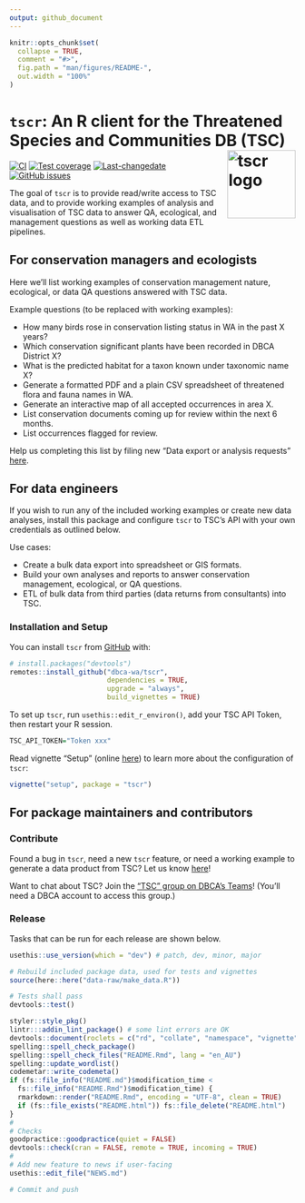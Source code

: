 ```yaml
---
output: github_document
---
```


<!-- README.md is generated from README.Rmd. Please edit that file -->

```r
knitr::opts_chunk$set(
  collapse = TRUE,
  comment = "#>",
  fig.path = "man/figures/README-",
  out.width = "100%"
)
```

# `tscr`: An R client for the Threatened Species and Communities DB (TSC) <img src="man/figures/tscr_logo.png" align="right" alt="tscr logo" width="120" /> 

<!-- badges: start -->
[![CI](https://github.com/dbca-wa/tscr/workflows/tic/badge.svg)](https://github.com/dbca-wa/tscr/actions)
[![Test coverage](https://codecov.io/gh/dbca-wa/tscr/branch/master/graph/badge.svg)](https://codecov.io/gh/dbca-wa/tscr?branch=master)
[![Last-changedate](https://img.shields.io/github/last-commit/dbca-wa/tscr.svg)](https://github.com/dbca-wa/tscr/commits/master)
[![GitHub issues](https://img.shields.io/github/issues/dbca-wa/tscr.svg?style=popout)](https://github.com/dbca-wa/tscr/issues)
<!-- badges: end -->

The goal of `tscr` is to provide read/write access to TSC data, and to provide 
working examples of analysis and visualisation of TSC data to answer QA, ecological, and
management questions as well as working data ETL pipelines.

## For conservation managers and ecologists

Here we'll list working examples of conservation management nature, 
ecological, or data QA questions answered with TSC data.

Example questions (to be replaced with working examples):

* How many birds rose in conservation listing status in WA in the past X years?
* Which conservation significant plants have been recorded in DBCA District X?
* What is the predicted habitat for a taxon known under taxonomic name X?
* Generate a formatted PDF and a plain CSV spreadsheet of threatened flora and 
  fauna names in WA.
* Generate an interactive map of all accepted occurrences in area X.
* List conservation documents coming up for review within the next 6 months.
* List occurrences flagged for review.

Help us completing this list by filing new "Data export or analysis requests"
[here](https://github.com/dbca-wa/tscr/issues/new/choose).

## For data engineers
If you wish to run any of the included working examples or create new data 
analyses, install this package and configure `tscr` to TSC's API with your own 
credentials as outlined below.

Use cases:

* Create a bulk data export into spreadsheet or GIS formats.
* Build your own analyses and reports to answer conservation management, 
  ecological, or QA questions.
* ETL of bulk data from third parties (data returns from consultants) into TSC.

### Installation and Setup

You can install `tscr` from [GitHub](https://github.com/dbca-wa/tscr/) with:

```r
# install.packages("devtools")
remotes::install_github("dbca-wa/tscr", 
                        dependencies = TRUE, 
                        upgrade = "always",
                        build_vignettes = TRUE)
```

To set up `tscr`, run `usethis::edit_r_environ()`, add your TSC API Token, then 
restart your R session.

```r
TSC_API_TOKEN="Token xxx"
```


Read vignette "Setup" 
(online [here](https://dbca-wa.github.io/tscr/articles/setup.html)) 
to learn more about the configuration of `tscr`:

```r
vignette("setup", package = "tscr")
```

## For package maintainers and contributors

### Contribute
Found a bug in `tscr`, need a new `tscr` feature, or need a working example to
generate a data product from TSC?
Let us know [here](https://github.com/dbca-wa/tscr/issues/new/choose)!

Want to chat about TSC? Join the 
["TSC" group on DBCA's Teams](https://teams.microsoft.com/_#/conversations/General?threadId=19:20412eea61c949e59460ece939a128cd@thread.tacv2&ctx=channel)! 
(You'll need a DBCA account to access this group.)

### Release
Tasks that can be run for each release are shown below.

```r
usethis::use_version(which = "dev") # patch, dev, minor, major

# Rebuild included package data, used for tests and vignettes
source(here::here("data-raw/make_data.R"))

# Tests shall pass
devtools::test()

styler::style_pkg()
lintr:::addin_lint_package() # some lint errors are OK
devtools::document(roclets = c("rd", "collate", "namespace", "vignette"))
spelling::spell_check_package()
spelling::spell_check_files("README.Rmd", lang = "en_AU")
spelling::update_wordlist()
codemetar::write_codemeta()
if (fs::file_info("README.md")$modification_time <
  fs::file_info("README.Rmd")$modification_time) {
  rmarkdown::render("README.Rmd", encoding = "UTF-8", clean = TRUE)
  if (fs::file_exists("README.html")) fs::file_delete("README.html")
}
#
# Checks
goodpractice::goodpractice(quiet = FALSE)
devtools::check(cran = FALSE, remote = TRUE, incoming = TRUE)
#
# Add new feature to news if user-facing
usethis::edit_file("NEWS.md")

# Commit and push
```
